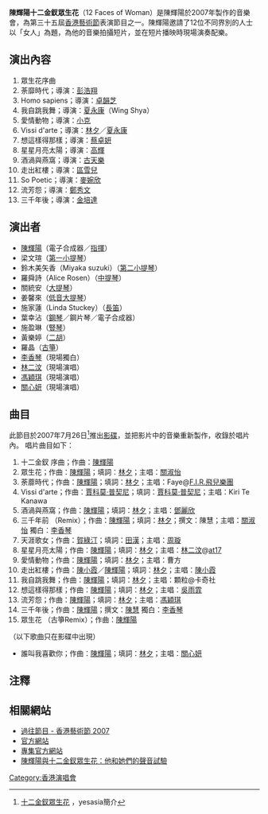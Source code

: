 {{音樂會
| concert_name = 陳輝陽十二金釵眾生花<br/><small>陳輝陽X十二大導全新創作現場音樂會</small><br /><small>12 Faces of Woman</small> 
| imagename = 12facesofwomanlogo.jpg 
| artist = [[陳輝陽|陳輝陽]]  
| producer = [[陳輝陽|陳輝陽]] 
| dates = 2007年3月2日 — 3月3日 
| venue = 大會堂音樂廳<small>（[[香港|香港]]）</small> 
| type = 全新創作現場
| running time = 1小時24分鐘 
| performers = [[陳輝陽|陳輝陽]]<br />梁文瑄<br />鈴木美矢香<br />羅舜詩<br />關統安<br />姜馨來<br />施家蓮<br />葉幸沾<br />施盈琳<br/ >黃樂婷<br />羅晶<br />[[李香琴|李香琴]]<br />[[林二汶|林二汶]]<br />馮穎琪<br />[[關心妍|關心妍]]
}}
'''陳輝陽十二金釵眾生花'''（12 Faces of Woman）是陳輝陽於2007年製作的音樂會，為第三十五屆[[香港藝術節|香港藝術節]]表演節目之一。陳輝陽邀請了12位不同界別的人士以「女人」為題，為他的音樂拍攝短片，並在短片播映時現場演奏配樂。

== 演出內容 ==
#眾生花序曲
#荼靡時代；導演：[[彭浩翔|彭浩翔]]
#Homo sapiens；導演：[[卓韻芝|卓韻芝]]
#我自跳我舞；導演：[[夏永康|夏永康]]（Wing Shya）
#愛情動物；導演：[[小克|小克]]
#Vissi d'arte；導演：[[林夕|林夕]]／[[夏永康|夏永康]]
#想這樣得那樣；導演：[[蔡卓妍|蔡卓妍]]
#星星月亮太陽；導演：[[高輝|高輝]]
#酒渦與燕窩；導演：[[古天樂|古天樂]]
#走出紅樓；導演：[[區雪兒|區雪兒]]
#So Poetic；導演：[[麥婉欣|麥婉欣]]
#流芳怨；導演：[[鄭秀文|鄭秀文]]
#三千年後；導演：[[金培達|金培達]]

== 演出者 ==
*[[陳輝陽|陳輝陽]]（電子合成器／[[指揮|指揮]]）
*梁文瑄（[[小提琴|第一小提琴]]）
*鈴木美矢香（Miyaka suzuki）（[[小提琴|第二小提琴]]） 
*羅舜詩（Alice Rosen）（[[中提琴|中提琴]]）
*關統安（[[大提琴|大提琴]]）
*姜馨來（[[低音大提琴|低音大提琴]]）
*施家蓮（Linda Stuckey）（[[長笛|長笛]]）
*葉幸沾（[[鋼琴|鋼琴]]／鋼片琴／電子合成器）
*施盈琳（[[豎琴|豎琴]]）
*黃樂婷（[[二胡|二胡]]）
*羅晶（[[古箏|古箏]]）
*[[李香琴|李香琴]]（現場獨白）
*[[林二汶|林二汶]]（現場演唱）
*[[馮穎琪|馮穎琪]]（現場演唱）
*[[關心妍|關心妍]]（現場演唱）

== 曲目 ==
此節目於2007年7月26日<ref>[http://us.yesasia.com/b5/PrdDept.aspx/section-music/code-c/version-all/aid-11981/did-83/pid-1004936447/ 十二金釵眾生花] {{Wayback|url=http://us.yesasia.com/b5/PrdDept.aspx/section-music/code-c/version-all/aid-11981/did-83/pid-1004936447/ |date=20070929134654 }}，yesasia簡介</ref>推出[[DVD|影碟]]，並把影片中的音樂重新製作，收錄於唱片內。
唱片曲目如下：
#十二金釵 序曲；作曲：[[陳輝陽|陳輝陽]] 
#眾生花；作曲：[[陳輝陽|陳輝陽]]；填詞：[[林夕|林夕]]；主唱：[[關淑怡|關淑怡]]
#荼蘼時代；作曲：[[陳輝陽|陳輝陽]]；填詞：[[林夕|林夕]]；主唱：Faye@[[F.I.R.飛兒樂團|F.I.R.飛兒樂團]]
#Vissi d'arte；作曲：[[賈科莫·普契尼|賈科莫·普契尼]]；填詞：[[賈科莫·普契尼|賈科莫·普契尼]]；主唱：Kiri Te Kanawa
#酒渦與燕窩；作曲：[[陳輝陽|陳輝陽]]；填詞：[[林夕|林夕]]；主唱：[[鄧麗欣|鄧麗欣]]
#三千年前 （Remix）；作曲：[[陳輝陽|陳輝陽]]；填詞：[[林夕|林夕]]；撰文：陳慧；主唱：[[關淑怡|關淑怡]] 獨白：[[李香琴|李香琴]]
#天涯歌女；作曲：[[賀綠汀|賀綠汀]]；填詞：[[田漢|田漢]]；主唱：[[周璇|周璇]]
#星星月亮太陽；作曲：[[陳輝陽|陳輝陽]]；填詞：[[林夕|林夕]]；主唱：[[林二汶|林二汶]]@[[at17|at17]]
#愛情動物；作曲：[[陳輝陽|陳輝陽]]；填詞：[[林夕|林夕]]；主唱：曹方
#走出紅樓；作曲：[[陳小霞|陳小霞]]／[[陳輝陽|陳輝陽]]；填詞：[[林夕|林夕]]；主唱：[[陳小霞|陳小霞]]
#我自跳我舞；作曲：[[陳輝陽|陳輝陽]]；填詞：[[林夕|林夕]]；主唱：顆粒@卡奇社
#想這樣得那樣；作曲：[[陳輝陽|陳輝陽]]；填詞：[[林夕|林夕]]；主唱：[[吳雨霏|吳雨霏]]
#流芳怨；作曲：[[陳輝陽|陳輝陽]]；填詞：[[林夕|林夕]]；主唱：[[馮穎琪|馮穎琪]]
#三千年後；作曲：[[陳輝陽|陳輝陽]]；撰文：[[陳慧|陳慧]] 獨白：[[李香琴|李香琴]]
#眾生花 （古箏Remix）；作曲：[[陳輝陽|陳輝陽]]

（以下歌曲只在影碟中出現）
*誰叫我喜歡你；作曲：[[陳輝陽|陳輝陽]]；填詞：[[林夕|林夕]]；主唱：[[關心妍|關心妍]]

==注釋==
{{reflist|2}}

== 相關網站 ==
*[https://www.hk.artsfestival.org/tc/about-us/past-programmes/past-programmes-2007.html 過往節目 - 香港藝術節 2007] {{Wayback|url=https://www.hk.artsfestival.org/tc/about-us/past-programmes/past-programmes-2007.html |date=20170306162704 }}
*[https://archive.is/20061106010335/http://www.hk.artsfestival.org/tc/prog/29/ 官方網站]
*[https://web.archive.org/web/20070927092349/http://www.gold-label.com.hk/library_detail.php?lang=chi&a=20&id=102&t=content 專集官方網站]
*[https://web.archive.org/web/20070901042948/http://chinanews.sina.com/ent/2007/0802/16142171066.html 陳輝陽與十二金釵眾生花：他和她們的聲音試驗]

[[Category:香港演唱會|Category:香港演唱會]]